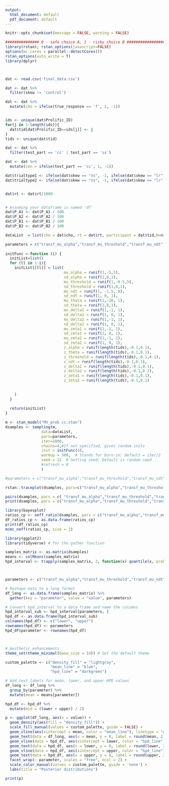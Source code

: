 ```yaml
---
output:
  html_document: default
  pdf_document: default
---
```

```r
knitr::opts_chunk$set(message = FALSE, warning = FALSE)
```


```r
############### 0 - safe choice A, 1 - risky choice B #####################
library(rstan); rstan_options(javascript=FALSE)
options(mc.cores = parallel::detectCores())
rstan_options(auto_write = T)
library(dplyr)



dat <- read.csv('final_data.csv')

dat <- dat %>%
  filter(skew != 'control')

dat <- dat %>% 
  mutate(cho = ifelse(true_response == 'f', 1, -1))


ids <- unique(dat$Prolific_ID)
for(j in 1:length(ids)){
  dat$tid[dat$Prolific_ID==ids[j]] <- j
}
tids <- unique(dat$tid)

dat <- dat %>%
  filter(test_part == 'cc' | test_part == 'ss')

dat <- dat %>%
  mutate(con = ifelse(test_part == 'cc', 1, -1))


```


```r
dat$trialtype1 <- ifelse(dat$skew == "ns", -1, ifelse(dat$skew == "lr", 1, ifelse(dat$skew == "rl", 0, NA)))
dat$trialtype2 <- ifelse(dat$skew == "ns", -1, ifelse(dat$skew == "lr", 0, ifelse(dat$skew == "rl", 1, NA)))


dat$rt <- dat$rt/1000


# Assuming your dataframe is named 'df'
dat$P_A1 <- dat$P_A1 / 100
dat$P_A2 <- dat$P_A2 / 100
dat$P_B1 <- dat$P_B1 / 100
dat$P_B2 <- dat$P_B2 / 100

```




```r

dataList  = list(cho = dat$cho, rt = dat$rt, participant = dat$tid,N=nrow(dat),  L = length(tids),starting_point=0.5, evd = dat$evd, sdd = dat$sdd, trialtype1 = dat$trialtype1, trialtype2 = dat$trialtype2, con = dat$con)

```




```r
parameters = c("transf_mu_alpha","transf_mu_threshold","transf_mu_ndt", "transf_mu_theta",'transf_mu_delta1','transf_mu_delta2', 'transf_mu_zeta1','transf_mu_zeta2', 'sd_threshold',"sd_alpha","sd_ndt", 'sd_theta', 'sd_delta1','sd_delta2', 'sd_zeta1','sd_zeta2', "alpha_sbj","threshold_sbj","ndt_sbj",'theta_sbj', 'delta1_sbj','delta2_sbj','zeta1_sbj', 'zeta2_sbj',"log_lik")
  
initFunc <-function (i) {
  initList=list()
  for (ll in 1:i){
    initList[[ll]] = list(
                          mu_alpha = runif(1,-5,5), 
                          sd_alpha = runif(1,0,1),
                          mu_threshold = runif(1,-0.5,5), 
                          sd_threshold = runif(1,0,1),
                          mu_ndt = runif(1, -1.5, 0),
                          sd_ndt = runif(1, 0, 1),
                          mu_theta = runif(1,-20, 1), 
                          sd_theta = runif(1,0,1),
                          mu_delta1 = runif(1,-1, 1), 
                          sd_delta1 = runif(1, 0, 1),
                          mu_delta2 = runif(1,-1, 1), 
                          sd_delta2 = runif(1, 0, 1),
                          mu_zeta1 = runif(1,-1, 1), 
                          sd_zeta1 = runif(1, 0, 1),
                          mu_zeta2 = runif(1,-1, 1), 
                          sd_zeta2 = runif(1, 0, 1),
                          z_alpha = runif(length(tids),-0.1,0.1),
                          z_theta = runif(length(tids),-0.1,0.1),
                          z_threshold = runif(length(tids),-0.1,0.1),
                          z_ndt = runif(length(tids),-0.1,0.1),
                          z_delta1 = runif(length(tids),-0.1,0.1),
                          z_delta2 = runif(length(tids),-0.1,0.1),
                          z_zeta1 = runif(length(tids),-0.1,0.1),
                          z_zeta2 = runif(length(tids),-0.1,0.1)
                          
                         
    )
  }
  
  return(initList)
}
```


```r
m <- stan_model("MV_prob cc.stan")
dsamples <- sampling(m,  
                data=dataList, 
                pars=parameters,
                iter=1000, 
                chains=4,#If not specified, gives random inits
                init = initFunc(4),
                warmup = 500,  # Stands for burn-in; Default = iter/2
                seed = 12  # Setting seed; Default is random seed
                #refresh = 0
                )
```


```r
#parameters = c("transf_mu_alpha","transf_mu_threshold","transf_mu_ndt", "transf_mu_theta",'sd_threshold',"sd_alpha","sd_ndt", 'sd_theta', "alpha_sbj","threshold_sbj","ndt_sbj",'theta_sbj',"log_lik")

rstan::traceplot(dsamples, pars=c("transf_mu_alpha","transf_mu_threshold","transf_mu_ndt", "transf_mu_theta",'transf_mu_beta', 'sd_threshold',"sd_alpha","sd_ndt", 'sd_theta', 'sd_beta', "lp__"), inc_warmup = TRUE, nrow = 3)

pairs(dsamples, pars = c( "transf_mu_alpha","transf_mu_threshold","transf_mu_ndt", "transf_mu_theta",'transf_mu_beta', 'sd_threshold',"sd_alpha","sd_ndt", 'sd_theta', 'sd_beta', "lp__"))
print(dsamples, pars = c("transf_mu_alpha","transf_mu_threshold","transf_mu_ndt", "transf_mu_theta",'transf_mu_beta', 'sd_threshold',"sd_alpha","sd_ndt", 'sd_theta', 'sd_beta', "lp__"))

```

```r
library(bayesplot)
ratios_cp <- neff_ratio(dsamples, pars = c("transf_mu_alpha","transf_mu_threshold","transf_mu_ndt", "transf_mu_theta",'transf_mu_beta', 'sd_threshold',"sd_alpha","sd_ndt", 'sd_theta', 'sd_beta',"lp__"))
df_ratios_cp <- as.data.frame(ratios_cp)
print(df_ratios_cp)
mcmc_neff(ratios_cp, size = 2)
```


```r
library(ggplot2)
library(tidyverse) # for the gather function

samples_matrix <- as.matrix(dsamples)
means <- colMeans(samples_matrix)
hpd_interval <- t(apply(samples_matrix, 2, function(x) quantile(x, probs=c(0.025, 0.975))))



parameters <- c("transf_mu_alpha","transf_mu_threshold","transf_mu_ndt", "transf_mu_theta",'transf_mu_delta1', 'transf_mu_delta2', 'transf_mu_zeta1', 'transf_mu_zeta2')

# Reshape data to a long format
df_long <- as.data.frame(samples_matrix) %>%
  gather(key = "parameter", value = "value", parameters)

# Convert hpd_interval to a data frame and name the columns
hpd_interval_sub <- hpd_interval[parameters, ]
hpd_df <- as.data.frame(hpd_interval_sub)
colnames(hpd_df) <- c("lower", "upper")
rownames(hpd_df) <- parameters
hpd_df$parameter <- rownames(hpd_df)



# Aesthetic enhancements
theme_set(theme_minimal(base_size = 14)) # Set the default theme

custom_palette <- c("density_fill" = "lightgray", 
                    "mean_line" = "blue", 
                    "hpd_line" = "darkgreen")

# Add text labels for mean, lower, and upper HPD values
df_long <- df_long %>%
  group_by(parameter) %>%
  mutate(mean = means[parameter])

hpd_df <- hpd_df %>%
  mutate(mid = (lower + upper) / 2)

p <- ggplot(df_long, aes(x = value)) + 
  geom_density(aes(fill = "density_fill")) + 
  scale_fill_manual(values = custom_palette, guide = FALSE) +
  geom_vline(aes(xintercept = mean, color = "mean_line"), linetype = "dashed", size = 1, alpha = 0.7) +
  geom_text(data = df_long, aes(x = mean, y = 0, label = round(mean, 2)), vjust = -0.5, hjust = 0.5, size = 4, color = custom_palette["mean_line"]) +
  geom_vline(data = hpd_df, aes(xintercept = lower, color = "hpd_line"), linetype = "solid", size = 1, alpha = 0.5) +
  geom_text(data = hpd_df, aes(x = lower, y = 0, label = round(lower, 2)), vjust = -0.5, hjust = -0.5, size = 4, color = custom_palette["hpd_line"]) +
  geom_vline(data = hpd_df, aes(xintercept = upper, color = "hpd_line"), linetype = "solid", size = 1, alpha = 0.5) +
  geom_text(data = hpd_df, aes(x = upper, y = 0, label = round(upper, 2)), vjust = -0.5, hjust = 1.5, size = 4, color = custom_palette["hpd_line"]) +
  facet_wrap(~ parameter, scales = "free", ncol = 2) +
  scale_color_manual(values = custom_palette, guide = 'none') +
  labs(title = "Posterior distributions")

print(p)
```

